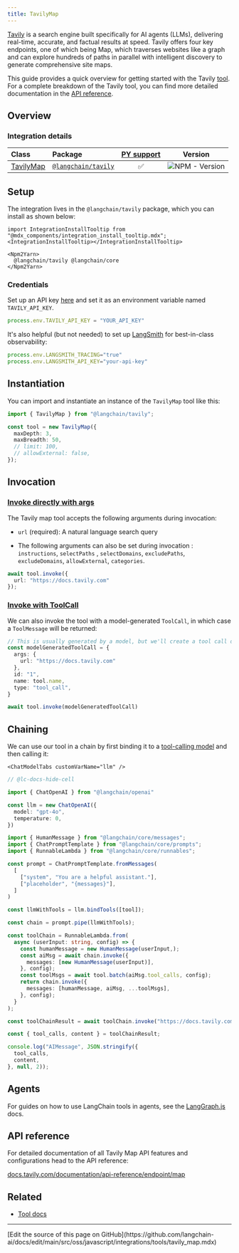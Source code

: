```yaml
---
title: TavilyMap
---
```


[Tavily](https://tavily.com/) is a search engine built specifically for AI agents (LLMs), delivering real-time, accurate, and factual results at speed. Tavily offers four key endpoints, one of which being Map, which traverses websites like a graph and can explore hundreds of paths in parallel with intelligent discovery to generate comprehensive site maps.

This guide provides a quick overview for getting started with the Tavily [tool](/oss/javascript/integrations/tools/). For a complete breakdown of the Tavily tool, you can find more detailed documentation in the [API reference](https://v03.api.js.langchain.com/modules/_langchain_tavily.html).

## Overview

### Integration details

| Class | Package | [PY support](https://python.langchain.com/docs/integrations/tools/tavily_search/) | Version |
| :--- | :--- | :---: | :---: |
| [TavilyMap](https://api.js.langchain.com/classes/_langchain_tavily.TavilyMap.html) | [`@langchain/tavily`](https://www.npmjs.com/package/@langchain/tavily) | ✅ |  ![NPM - Version](https://img.shields.io/npm/v/@langchain/tavily?style=flat-square&label=%20&) |

## Setup

The integration lives in the `@langchain/tavily` package, which you can install as shown below:

```{=mdx}
import IntegrationInstallTooltip from "@mdx_components/integration_install_tooltip.mdx";
<IntegrationInstallTooltip></IntegrationInstallTooltip>

<Npm2Yarn>
  @langchain/tavily @langchain/core
</Npm2Yarn>
```

### Credentials

Set up an API key [here](https://app.tavily.com) and set it as an environment variable named `TAVILY_API_KEY`.

```typescript
process.env.TAVILY_API_KEY = "YOUR_API_KEY"
```

It's also helpful (but not needed) to set up [LangSmith](https://smith.langchain.com/) for best-in-class observability:

```typescript
process.env.LANGSMITH_TRACING="true"
process.env.LANGSMITH_API_KEY="your-api-key"
```

## Instantiation

You can import and instantiate an instance of the `TavilyMap` tool like this:

```typescript
import { TavilyMap } from "@langchain/tavily";

const tool = new TavilyMap({
  maxDepth: 3,
  maxBreadth: 50,
  // limit: 100,
  // allowExternal: false,
});
```

## Invocation

### [Invoke directly with args](/oss/javascript/langchain/tools)

The Tavily map tool accepts the following arguments during invocation:

* `url` (required): A natural language search query

* The following arguments can also be set during invocation : `instructions`, `selectPaths` , `selectDomains`, `excludePaths`, `excludeDomains`, `allowExternal`, `categories`.

```typescript
await tool.invoke({
  url: "https://docs.tavily.com"
});
```

### [Invoke with ToolCall](/oss/javascript/langchain/tools)

We can also invoke the tool with a model-generated `ToolCall`, in which case a `ToolMessage` will be returned:

```typescript
// This is usually generated by a model, but we'll create a tool call directly for demo purposes.
const modelGeneratedToolCall = {
  args: {
    url: "https://docs.tavily.com"
  },
  id: "1",
  name: tool.name,
  type: "tool_call",
}

await tool.invoke(modelGeneratedToolCall)
```

## Chaining

We can use our tool in a chain by first binding it to a [tool-calling model](/oss/javascript/langchain/tools/) and then calling it:

```{=mdx}
<ChatModelTabs customVarName="llm" />
```

```typescript
// @lc-docs-hide-cell

import { ChatOpenAI } from "@langchain/openai"

const llm = new ChatOpenAI({
  model: "gpt-4o",
  temperature: 0,
})
```

```typescript
import { HumanMessage } from "@langchain/core/messages";
import { ChatPromptTemplate } from "@langchain/core/prompts";
import { RunnableLambda } from "@langchain/core/runnables";

const prompt = ChatPromptTemplate.fromMessages(
  [
    ["system", "You are a helpful assistant."],
    ["placeholder", "{messages}"],
  ]
)

const llmWithTools = llm.bindTools([tool]);

const chain = prompt.pipe(llmWithTools);

const toolChain = RunnableLambda.from(
  async (userInput: string, config) => {
    const humanMessage = new HumanMessage(userInput,);
    const aiMsg = await chain.invoke({
      messages: [new HumanMessage(userInput)],
    }, config);
    const toolMsgs = await tool.batch(aiMsg.tool_calls, config);
    return chain.invoke({
      messages: [humanMessage, aiMsg, ...toolMsgs],
    }, config);
  }
);

const toolChainResult = await toolChain.invoke("https://docs.tavily.com");
```

```typescript
const { tool_calls, content } = toolChainResult;

console.log("AIMessage", JSON.stringify({
  tool_calls,
  content,
}, null, 2));
```

## Agents

For guides on how to use LangChain tools in agents, see the [LangGraph.js](https://langchain-ai.github.io/langgraphjs/how-tos/#tool-calling) docs.

## API reference

For detailed documentation of all Tavily Map API features and configurations head to the API reference:

[docs.tavily.com/documentation/api-reference/endpoint/map](https://docs.tavily.com/documentation/api-reference/endpoint/map)

## Related

* [Tool docs](/oss/javascript/langchain/tools)

---

<Callout icon="pen-to-square" iconType="regular">
  [Edit the source of this page on GitHub](https://github.com/langchain-ai/docs/edit/main/src/oss/javascript/integrations/tools/tavily_map.mdx)
</Callout>

